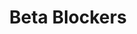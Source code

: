 ---
title: Beta Blockers
aka:
  - beta-adrenergic blocking agents
family_members:
  - Propranolol
  - Atenolol
  - Metoprolol
  - Bisoprolol
  - Carvedilol
  - Nadolol
duration_chart_title: Oral Duration of Propranolol
duration_chart:
  total: 6–12h
  onset: 90m
  coming_up: 90m
  plateau: 270m
  coming_down: 3h
positive_effects: reduced heart rate, decreased anxiety, lowered blood pressure
negative_effects: fatigue, dizziness, shortness of breath, cold extremities, emotional blunting, sleep disturbances
neutral_effects: reduced arousal, slowed reaction time, lowered exercise tolerance
image_location: /src/assets/Images/Virola species/Virola_bark_K3.jpg
dosage_table:
  title: Oral Dosage of Propranolol
  threshold: 5 mg
  light: 10–20 mg
  common: 20–40 mg
  strong: 40–80 mg
  heavy: 80+ mg
--- 